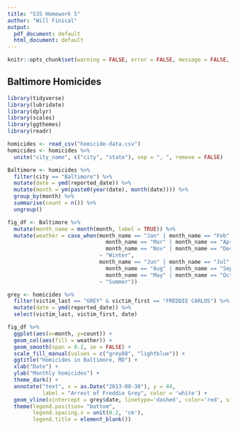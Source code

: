 ```yaml
---
title: "535 Homework 5"
author: "Will Finical"
output:
  pdf_document: default
  html_document: default
---
```


```r
knitr::opts_chunk$set(warning = FALSE, error = FALSE, message = FALSE, include = TRUE)
```

## Baltimore Homicides

```r
library(tidyverse)
library(lubridate)
library(dplyr)
library(scales)
library(ggthemes)
library(readr)
```

```r
homicides <- read_csv("homicide-data.csv")
homicides <- homicides %>%
  unite("city_name", c("city", "state"), sep = ", ", remove = FALSE)
```

```r
Baltimore <- homicides %>%
  filter(city == "Baltimore") %>%
  mutate(date = ymd(reported_date)) %>%
  mutate(month = ym(paste0(year(date), month(date)))) %>%
  group_by(month) %>%
  summarise(count = n()) %>%
  ungroup()

```

```r
fig_df <- Baltimore %>%
  mutate(month_name = month(month, label = TRUE)) %>%
  mutate(weather = case_when(month_name == "Jan" | month_name == "Feb" | 
                               month_name == "Mar" | month_name == "Apr" |
                               month_name == "Nov" | month_name == "Dec"
                             ~ "Winter",
                             month_name == "Jun" | month_name == "Jul" | 
                               month_name == "Aug" | month_name == "Sep" |
                               month_name == "May" | month_name == "Oct"
                             ~ "Summer"))

```

```r
grey <- homicides %>%
  filter(victim_last == "GREY" & victim_first == "FREDDIE CARLOS") %>%
  mutate(date = ymd(reported_date)) %>%
  select(victim_last, victim_first, date)

```

```r
fig_df %>%
  ggplot(aes(x=month, y=count)) +
  geom_col(aes(fill = weather)) +
  geom_smooth(span = 0.2, se = FALSE) +
  scale_fill_manual(values = c("grey88", "lightblue")) +
  ggtitle("Homicides in Baltimore, MD") +
  xlab("Date") +
  ylab("Monthly homicides") +
  theme_dark() +
  annotate("text", x = as.Date("2013-08-30"), y = 44, 
           label = "Arrest of Freddie Grey", color = 'white') +
  geom_vline(xintercept = grey$date, linetype='dashed', color='red', size=2) +
  theme(legend.position= "bottom",
        legend.spacing.x = unit(0.2, 'cm'),
        legend.title = element_blank())
```
